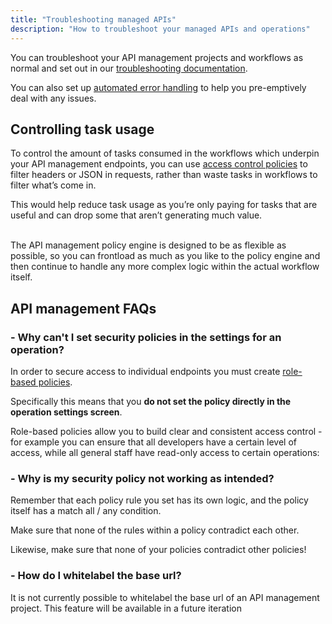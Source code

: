 ```yaml
---
title: "Troubleshooting managed APIs"
description: "How to troubleshoot your managed APIs and operations"
---
```


You can troubleshoot your API management projects and workflows as normal and set out in our [troubleshooting documentation](https://tray.io/documentation/tray-uac/logs-and-troubleshooting/logs-and-debugging/).

You can also set up [automated error handling](https://staging.tray.io/documentation/tray-uac/error-handling/what-is-an-error/) to help you pre-emptively deal with any issues.

## Controlling task usage

To control the amount of tasks consumed in the workflows which underpin your API management endpoints, you can use [access control policies](/tray-uac/api-management/roles-policies-clients-tokens/) to filter headers or JSON in requests, rather than waste tasks in workflows to filter what’s come in. 

This would help reduce task usage as you’re only paying for tasks that are useful and can drop some that aren’t generating much value.

<br/>The API management policy engine is designed to be as flexible as possible, so you can frontload as much as you like to the policy engine and then continue to handle any more complex logic within the actual workflow itself.

## API management FAQs

### - Why can't I set security policies in the settings for an operation?

In order to secure access to individual endpoints you must create [role-based policies](https://staging.tray.io/documentation/tray-uac/api-management/roles-policies-clients-tokens/).

Specifically this means that you **do not set the policy directly in the operation settings screen**.

Role-based policies allow you to build clear and consistent access control - for example you can ensure that all developers have a certain level of access, while all general staff have read-only access to certain operations:

### - Why is my security policy not working as intended?

Remember that each policy rule you set has its own logic, and the policy itself has a match all / any condition. 

Make sure that none of the rules within a policy contradict each other.

Likewise, make sure that none of your policies contradict other policies!

### - How do I whitelabel the base url?

It is not currently possible to whitelabel the base url of an API management project. This feature will be available in a future iteration
